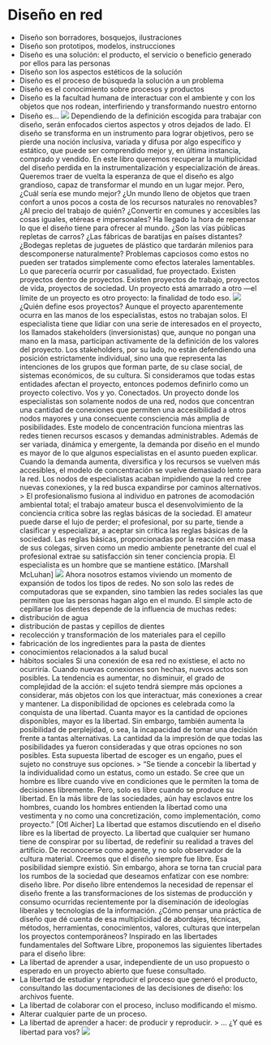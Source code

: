 # Diseño en red
- Diseño son borradores, bosquejos, ilustraciones
- Diseño son prototipos, modelos, instrucciones
- Diseño es una solución: el producto, el servicio o beneficio generado por ellos para las personas
- Diseño son los aspectos estéticos de la solución
- Diseño es el proceso de búsqueda la solución a un problema
- Diseño es el conocimiento sobre procesos y productos
- Diseño es la facultad humana de interactuar con el ambiente y con los objetos que nos rodean, interfiriendo y transformando nuestro entorno
- Diseño es...
![](img/mondo-design_pb-300dpi.png)
Dependiendo de la definición escogida para trabajar con diseño, serán enfocados ciertos aspectos y otros dejados de lado. El diseño se transforma en un instrumento para lograr objetivos, pero se pierde una noción inclusiva, variada y difusa por algo específico y estático, que puede ser comprendido mejor y, en última instancia, comprado y vendido.
En este libro queremos recuperar la multiplicidad del diseño perdida en la instrumentalización y especialización de áreas. Queremos traer de vuelta la esperanza de que el diseño es algo grandioso, capaz de transformar el mundo en un lugar mejor.
Pero, ¿Cuál sería ese mundo mejor? ¿Un mundo lleno de objetos que traen confort a unos pocos a costa de los recursos naturales no renovables? ¿Al precio del trabajo de quién? ¿Convertir en comunes y accesibles las cosas iguales, etéreas e impersonales? Ha llegado la hora de repensar lo que el diseño tiene para ofrecer al mundo.
¿Son las vías públicas repletas de carros?
¿Las fábricas de baratijas en países distantes?
¿Bodegas repletas de juguetes de plástico que tardarán milenios para descomponerse naturalmente?
Problemas capciosos como estos no pueden ser tratados simplemente como efectos laterales lamentables. Lo que parecería ocurrir por casualidad, fue proyectado. Existen proyectos dentro de proyectos. Existen proyectos de trabajo, proyectos de vida, proyectos de sociedad. Un proyecto está amarrado a otro —el límite de un proyecto es otro proyecto: la finalidad de todo eso.
![](img/projetos_de_vida.png)
¿Quién define esos proyectos? Aunque el proyecto aparentemente ocurra en las manos de los especialistas, estos no trabajan solos. El especialista tiene que lidiar con una serie de interesados en el proyecto, los llamados stakeholders (inversionistas) que, aunque no pongan una mano en la masa, participan activamente de la definición de los valores del proyecto. Los stakeholders, por su lado, no están defendiendo una posición estrictamente individual, sino una que representa las intenciones de los grupos que forman parte, de su clase social, de sistemas económicos, de su cultura.
Si consideramos que todas estas entidades afectan el proyecto, entonces podemos definirlo como un proyecto colectivo. Vos y yo. Conectados. Un proyecto donde los especialistas son solamente nodos de una red, nodos que concentran una cantidad de conexiones que permiten una accesibilidad a otros nodos mayores y una consecuente consciencia más amplia de posibilidades.
Este modelo de concentración funciona mientras las redes tienen recursos escasos y demandas administrables. Además de ser variada, dinámica y emergente, la demanda por diseño en el mundo es mayor de lo que algunos especialistas en el asunto pueden explicar.
Cuando la demanda aumenta, diversifica y los recursos se vuelven más accesibles, el modelo de concentración se vuelve demasiado lento para la red. Los nodos de especialistas acaban impidiendo que la red cree nuevas conexiones, y la red busca expandirse por caminos alternativos.
> El profesionalismo fusiona al individuo en patrones de acomodación ambiental total; el trabajo amateur busca el desenvolvimiento de la conciencia crítica sobre las reglas básicas de la sociedad. El amateur puede darse el lujo de perder; el profesional, por su parte, tiende a clasificar y especializar, a aceptar sin crítica las reglas básicas de la sociedad. Las reglas básicas, proporcionadas por la reacción en masa de sus colegas, sirven como un medio ambiente penetrante del cual el profesional extrae su satisfacción sin tener conciencia propia. El especialista es un hombre que se mantiene estático. [Marshall McLuhan]
![](img/silla.png)
Ahora nosotros estamos viviendo un momento de expansión de todos los tipos de redes. No son solo las redes de computadoras que se expanden, sino tambien las redes sociales las que permiten que las personas hagan algo en el mundo. El simple acto de cepillarse los dientes depende de la influencia de muchas redes:
- distribución de agua
- distribución de pastas y cepillos de dientes
- recolección y transformación de los materiales para el cepillo
- fabricación de los ingredientes para la pasta de dientes
- conocimientos relacionados a la salud bucal
- hábitos sociales
Si una conexión de esa red no existiese, el acto no ocurriría. Cuando nuevas conexiones son hechas, nuevos actos son posibles. La tendencia es aumentar, no disminuir, el grado de complejidad de la acción: el sujeto tendrá siempre más opciones a considerar, más objetos con los que interactuar, más conexiones a crear y mantener.
La disponibilidad de opciones es celebrada como la conquista de una libertad. Cuanta mayor es la cantidad de opciones disponibles, mayor es la libertad. Sin embargo, también aumenta la posibilidad de perplejidad, o sea, la incapacidad de tomar una decisión frente a tantas alternativas. La cantidad da la impresión de que todas las posibilidades ya fueron consideradas y que otras opciones no son posibles. Esta supuesta libertad de escoger es un engaño, pues el sujeto no construye sus opciones.
> “Se tiende a concebir la libertad y la individualidad como un estatus, como un estado. Se cree que un hombre es libre cuando vive en condiciones que le permiten la toma de decisiones libremente. Pero, solo es libre cuando se produce su libertad. En la más libre de las sociedades, aún hay esclavos entre los hombres, cuando los hombres entienden la libertad como una vestimenta y no como una concretización, como implementación, como proyecto.” [Otl Aicher]
La libertad que estamos discutiendo en el diseño libre es la libertad de proyecto. La libertad que cualquier ser humano tiene de conspirar por su libertad, de redefinir su realidad a traves del artificio. De reconocerse como agente, y no solo observador de la cultura material. Creemos que el diseño siempre fue libre. Esa posibilidad siempre existió. Sin embargo, ahora se torna tan crucial para los rumbos de la sociedad que deseamos enfatizar con ese nombre: diseño libre.
Por diseño libre entendemos la necesidad de repensar el diseño frente a las transformaciones de los sistemas de producción y consumo ocurridas recientemente por la diseminación de ideologías liberales y tecnologías de la información. ¿Cómo pensar una práctica de diseño que dé cuenta de esa multiplicidad de abordajes, técnicas, métodos, herramientas, conocimientos, valores, culturas que interpelan los proyectos contemporáneos?
Inspirado en las libertades fundamentales del Software Libre, proponemos las siguientes libertades para el diseño libre:
- La libertad de aprender a usar, independiente de un uso propuesto o esperado en un proyecto abierto que fuese consultado.
- La libertad de estudiar y reproducir el proceso que generó el producto, consultando las documentaciones de las decisiones de diseño: los archivos fuente.
- La libertad de colaborar con el proceso, incluso modificando el mismo.
- Alterar cualquier parte de un proceso.
- La libertad de aprender a hacer: de producir y reproducir.
> … ¿Y qué es libertad para vos?
![](img/lines-01.jpg)